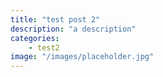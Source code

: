 ```yaml
---
title: "test post 2"
description: "a description"
categories: 
    - test2
image: "/images/placeholder.jpg"
---
```

